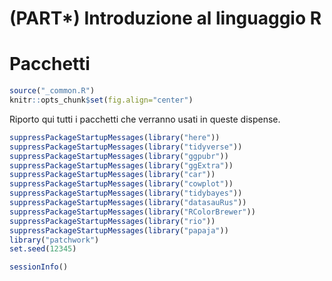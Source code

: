 # (PART\*) Introduzione al linguaggio R {-}

# Pacchetti {#chapter-pacchetti}

```r
source("_common.R")
knitr::opts_chunk$set(fig.align="center")
```

Riporto qui tutti i pacchetti che verranno usati in queste dispense.

```r
suppressPackageStartupMessages(library("here"))
suppressPackageStartupMessages(library("tidyverse"))
suppressPackageStartupMessages(library("ggpubr"))
suppressPackageStartupMessages(library("ggExtra"))
suppressPackageStartupMessages(library("car"))
suppressPackageStartupMessages(library("cowplot"))
suppressPackageStartupMessages(library("tidybayes"))
suppressPackageStartupMessages(library("datasauRus"))
suppressPackageStartupMessages(library("RColorBrewer"))
suppressPackageStartupMessages(library("rio"))
suppressPackageStartupMessages(library("papaja"))
library("patchwork")
set.seed(12345)
```

```r
sessionInfo()
```

